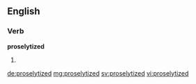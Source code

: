 ==English==

===Verb===
'''proselytized'''

# {{past of|proselytize}}

[[de:proselytized]]
[[mg:proselytized]]
[[sv:proselytized]]
[[vi:proselytized]]